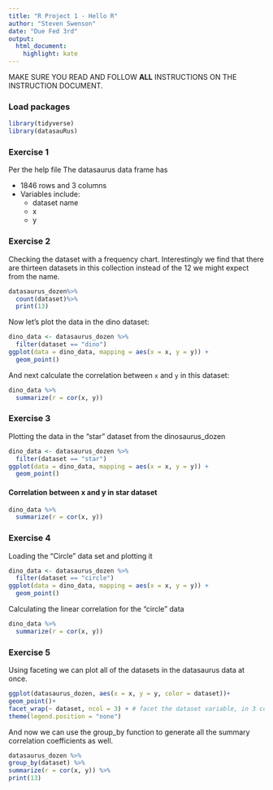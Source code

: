 ```yaml
---
title: "R Project 1 - Hello R"
author: "Steven Swenson"
date: "Due Fed 3rd"
output: 
  html_document: 
    highlight: kate
---
```


MAKE SURE YOU READ AND FOLLOW **ALL** INSTRUCTIONS ON THE INSTRUCTION DOCUMENT. 

### Load packages

```r
library(tidyverse) 
library(datasauRus)
```


### Exercise 1

Per the help file 
The datasaurus data frame has 
  
  * 1846 rows and 3 columns
  * Variables include:
     + dataset name
     + x
     + y 
  
  

### Exercise 2

Checking the dataset with a frequency chart. Interestingly we find that there are thirteen datasets in this collection instead of the 12 we might expect from the name.

```r
datasaurus_dozen%>%
  count(dataset)%>%
  print(13)
```

Now let's plot the data in the dino dataset:

```r
dino_data <- datasaurus_dozen %>%
  filter(dataset == "dino")
ggplot(data = dino_data, mapping = aes(x = x, y = y)) +
  geom_point()
```

And next calculate the correlation between `x` and `y` in this dataset:

```r
dino_data %>%
  summarize(r = cor(x, y))
```

### Exercise 3

Plotting the data in the "star" dataset from the dinosaurus_dozen



```r
dino_data <- datasaurus_dozen %>%
  filter(dataset == "star")
ggplot(data = dino_data, mapping = aes(x = x, y = y)) +
  geom_point()

```

#### Correlation between x and y in star dataset 
 
```r

dino_data %>%
  summarize(r = cor(x, y))

```

### Exercise 4

Loading the "Circle" data set and plotting it

```r
dino_data <- datasaurus_dozen %>%
  filter(dataset == "circle")
ggplot(data = dino_data, mapping = aes(x = x, y = y)) +
  geom_point()

```


Calculating the linear correlation for the "circle" data 
```r
dino_data %>%
  summarize(r = cor(x, y))


```

### Exercise 5


Using faceting we can plot all of the datasets in the datasaurus data at once.

```r

ggplot(datasaurus_dozen, aes(x = x, y = y, color = dataset))+
geom_point()+
facet_wrap(~ dataset, ncol = 3) + # facet the dataset variable, in 3 cols
theme(legend.position = "none")
```
And now we can use the group_by function to generate all the summary correlation coefficients as well.

```r
datasaurus_dozen %>%
group_by(dataset) %>%
summarize(r = cor(x, y)) %>%
print(13)
```
